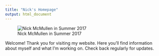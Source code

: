 ```yaml
---
title: "Nick's Homepage"
output: html_document
---
```


![Nick McMullen in Summer 2017](C:/Users/Nick/Pictures/professional_photo.jpg)



Welcome! Thank you for visiting my website. Here you'll find information about myself and what I'm working on. Check back regularly for updates. 

